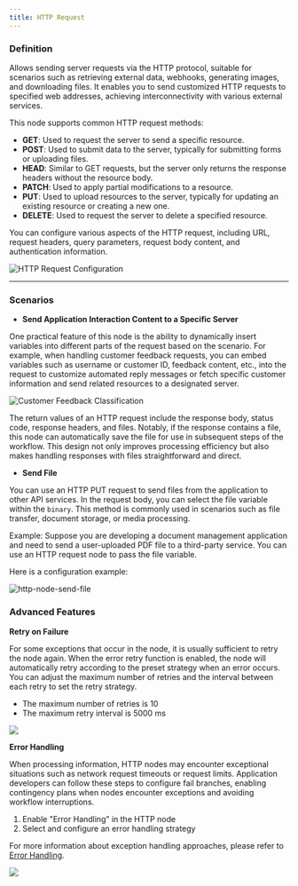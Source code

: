 ```yaml
---
title: HTTP Request
---
```



### Definition

Allows sending server requests via the HTTP protocol, suitable for scenarios such as retrieving external data, webhooks, generating images, and downloading files. It enables you to send customized HTTP requests to specified web addresses, achieving interconnectivity with various external services.

This node supports common HTTP request methods:

* **GET**: Used to request the server to send a specific resource.
* **POST**: Used to submit data to the server, typically for submitting forms or uploading files.
* **HEAD**: Similar to GET requests, but the server only returns the response headers without the resource body.
* **PATCH**: Used to apply partial modifications to a resource.
* **PUT**: Used to upload resources to the server, typically for updating an existing resource or creating a new one.
* **DELETE**: Used to request the server to delete a specified resource.

You can configure various aspects of the HTTP request, including URL, request headers, query parameters, request body content, and authentication information.

![HTTP Request Configuration](https://assets-docs.dify.ai/dify-enterprise-mintlify/en/guides/workflow/node/07c5e952eb4c9d6a32d0b7c2d855d4a5.png)

***

### Scenarios

* **Send Application Interaction Content to a Specific Server**

One practical feature of this node is the ability to dynamically insert variables into different parts of the request based on the scenario. For example, when handling customer feedback requests, you can embed variables such as username or customer ID, feedback content, etc., into the request to customize automated reply messages or fetch specific customer information and send related resources to a designated server.

![Customer Feedback Classification](https://assets-docs.dify.ai/dify-enterprise-mintlify/en/guides/workflow/node/090975269f8998f906c5636dde8d9540.png)

The return values of an HTTP request include the response body, status code, response headers, and files. Notably, if the response contains a file, this node can automatically save the file for use in subsequent steps of the workflow. This design not only improves processing efficiency but also makes handling responses with files straightforward and direct.

* **Send File**

You can use an HTTP PUT request to send files from the application to other API services. In the request body, you can select the file variable within the `binary`. This method is commonly used in scenarios such as file transfer, document storage, or media processing.

Example: Suppose you are developing a document management application and need to send a user-uploaded PDF file to a third-party service. You can use an HTTP request node to pass the file variable.

Here is a configuration example:

![http-node-send-file](https://assets-docs.dify.ai/dify-enterprise-mintlify/en/guides/workflow/node/1f2e33cf7bed33096b5aee145006193d.png)

### Advanced Features

**Retry on Failure**

For some exceptions that occur in the node, it is usually sufficient to retry the node again. When the error retry function is enabled, the node will automatically retry according to the preset strategy when an error occurs. You can adjust the maximum number of retries and the interval between each retry to set the retry strategy.

- The maximum number of retries is 10
- The maximum retry interval is 5000 ms

![](https://assets-docs.dify.ai/2024/12/2e7c6080c0875e31a074c2a9a4543797.png)

**Error Handling**

When processing information, HTTP nodes may encounter exceptional situations such as network request timeouts or request limits. Application developers can follow these steps to configure fail branches, enabling contingency plans when nodes encounter exceptions and avoiding workflow interruptions.

1. Enable "Error Handling" in the HTTP node
2. Select and configure an error handling strategy

For more information about exception handling approaches, please refer to [Error Handling](/en/guides/workflow/error-handling).

![](https://assets-docs.dify.ai/2024/12/91daa86d9770390ab2a41d6d0b6ed1e7.png)